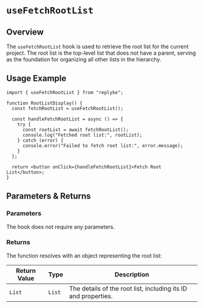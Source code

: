 # `useFetchRootList`

## Overview

The `useFetchRootList` hook is used to retrieve the root list for the current project. The root list is the top-level list that does not have a parent, serving as the foundation for organizing all other lists in the hierarchy.

## Usage Example

```tsx
import { useFetchRootList } from "replyke";

function RootListDisplay() {
  const fetchRootList = useFetchRootList();

  const handleFetchRootList = async () => {
    try {
      const rootList = await fetchRootList();
      console.log("Fetched root list:", rootList);
    } catch (error) {
      console.error("Failed to fetch root list:", error.message);
    }
  };

  return <button onClick={handleFetchRootList}>Fetch Root List</button>;
}
```


## Parameters & Returns

### Parameters

The hook does not require any parameters.

### Returns

The function resolves with an object representing the root list:

| Return Value | Type   | Description                                   |
|--------------|--------|-----------------------------------------------|
| `List`       | `List` | The details of the root list, including its ID and properties. |
